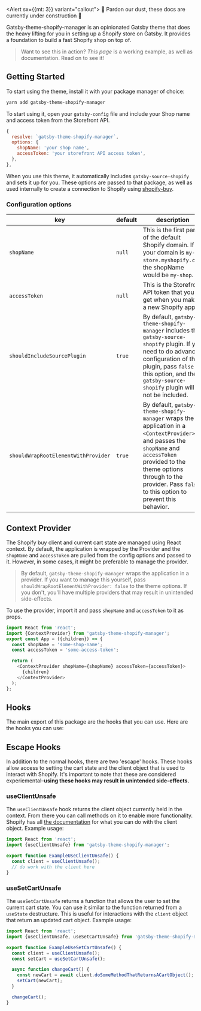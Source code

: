 
<Alert sx={{mt: 3}} variant="callout">
  🚧 Pardon our dust, these docs are currently under construction 🚧
</Alert>
<Hero />

<div style={{maxWidth: "70%"}}>

Gatsby-theme-shopify-manager is an opinionated Gatsby theme that does the heavy lifting for you in setting up a Shopify store on Gatsby. It provides a foundation to build a fast Shopify shop on top of.

> Want to see this in action? _This page_ is a working example, as well as documentation. Read on to see it!

</div>

## Getting Started

To start using the theme, install it with your package manager of choice:

```bash
yarn add gatsby-theme-shopify-manager
```

To start using it, open your `gatsby-config` file and include your Shop name and access token from the Storefront API.

```javascript
{
  resolve: `gatsby-theme-shopify-manager`,
  options: {
    shopName: 'your shop name',
    accessToken: 'your storefront API access token',
  },
},
```

When you use this theme, it automatically includes `gatsby-source-shopify` and sets it up for you. These options are passed to that package, as well as used internally to create a connection to Shopify using [shopify-buy](https://shopify.github.io/js-buy-sdk/).

### Configuration options

| key                                 | default | description                                                                                                                    |
| ----------------------------------- | ------- | ------------------------------------------------------------------------------------------------------------------------------ |
| `shopName`                          | `null`  | This is the first part of the default Shopify domain. If your domain is `my-store.myshopify.com`, the shopName would be `my-shop`. |
| `accessToken`                       | `null`  | This is the Storefront API token that you get when you make a new Shopify app.                                                 |
| `shouldIncludeSourcePlugin`         | `true`  | By default, `gatsby-theme-shopify-manager` includes the `gatsby-source-shopify` plugin. If you need to do advanced configuration of that plugin, pass `false` to this option, and the `gatsby-source-shopify` plugin will not be included. |
| `shouldWrapRootElementWithProvider` | `true`  | By default, `gatsby-theme-shopify-manager` wraps the application in a `<ContextProvider>`, and passes the `shopName` and `accessToken` provided to the theme options through to the provider. Pass `false` to this option to prevent this behavior. |

## Context Provider

The Shopify buy client and current cart state are managed using React context. By default, the application is wrapped by the Provider and the `shopName` and `accessToken` are pulled from the config options and passed to it. However, in some cases, it might be preferable to manage the provider.

> By default, `gatsby-theme-shopify-manager` wraps the application in a provider. If you want to manage this yourself, pass `shouldWrapRootElementWithProvider: false` to the theme options. If you don't, you'll have multiple providers that may result in unintended side-effects.

To use the provider, import it and pass `shopName` and `accessToken` to it as props.

```javascript
import React from 'react';
import {ContextProvider} from 'gatsby-theme-shopify-manager';
export const App = ({children}) => {
  const shopName = 'some-shop-name';
  const accessToken = 'some-access-token';

  return (
    <ContextProvider shopName={shopName} accessToken={accessToken}>
      {children}
    </ContextProvider>
  );
};
```

## Hooks

The main export of this package are the hooks that you can use. Here are the hooks you can use:

<Hooks />

## Escape Hooks

In addition to the normal hooks, there are two 'escape' hooks. These hooks allow access to setting the cart state and the client object that is used to interact with Shopify. It's important to note that these are considered experiemental–**using these hooks may result in unintended side-effects.**

### useClientUnsafe

The `useClientUnsafe` hook returns the client object currently held in the context. From there you can call methods on it to enable more functionality. Shopify has all [the documentation](https://shopify.github.io/js-buy-sdk/) for what you can do with the client object. Example usage:

```javascript
import React from 'react';
import {useClientUnsafe} from 'gatsby-theme-shopify-manager';

export function ExampleUseClientUnsafe() {
  const client = useClientUnsafe();
  // do work with the client here
}
```

### useSetCartUnsafe

The `useSetCartUnsafe` returns a function that allows the user to set the current cart state. You can use it similar to the function returned from a `useState` destructure. This is useful for interactions with the `client` object that return an updated cart object. Example usage:

```javascript
import React from 'react';
import {useClientUnsafe, useSetCartUnsafe} from 'gatsby-theme-shopify-manager';

export function ExampleUseSetCartUnsafe() {
  const client = useClientUnsafe();
  const setCart = useSetCartUnsafe();

  async function changeCart() {
    const newCart = await client.doSomeMethodThatReturnsACartObject();
    setCart(newCart);
  }

  changeCart();
}
```
